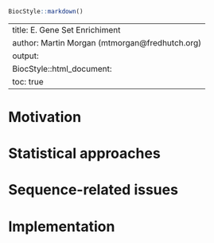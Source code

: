<!--
%% \VignetteTitle{E. Gene Set Enrichment}
%% \VignetteEngine{knitr::rmarkdown}
-->

```r
BiocStyle::markdown()
```

---
title: E. Gene Set Enrichiment
author: Martin Morgan (mtmorgan@fredhutch.org)
output:
  BiocStyle::html_document:
    toc: true
---

# Motivation

# Statistical approaches

# Sequence-related issues

# Implementation
